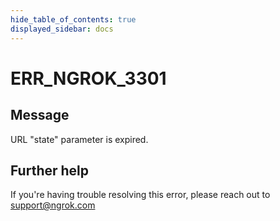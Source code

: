 ```yaml
---
hide_table_of_contents: true
displayed_sidebar: docs
---
```



# ERR_NGROK_3301

## Message

URL "state" parameter is expired.

<ErrorDetails error="err_ngrok_3301" />

## Further help

If you're having trouble resolving this error, please reach out to [support@ngrok.com](mailto:support@ngrok.com?subject=Help%20with%20ERR_NGROK_3301)
